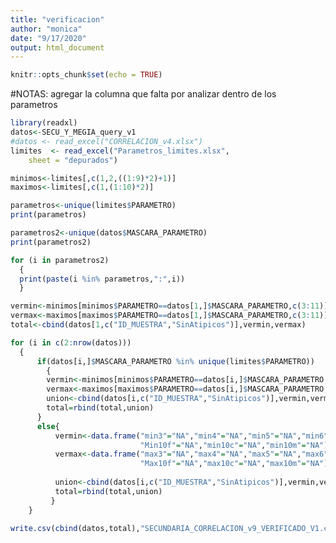 ```yaml
---
title: "verificacion"
author: "monica"
date: "9/17/2020"
output: html_document
---
```



```r
knitr::opts_chunk$set(echo = TRUE)
```
#NOTAS: agregar la columna que falta por analizar  dentro de los parametros
```r
library(readxl)
datos<-SECU_Y_MEGIA_query_v1
#datos <- read_excel("CORRELACION_v4.xlsx")
limites  <- read_excel("Parametros_limites.xlsx", 
    sheet = "depurados")
```
```r
minimos<-limites[,c(1,2,((1:9)*2)+1)]
maximos<-limites[,c(1,(1:10)*2)]
```



```r
parametros<-unique(limites$PARAMETRO)
print(parametros)
```
```r
parametros2<-unique(datos$MASCARA_PARAMETRO)
print(parametros2)
```

```r
for (i in parametros2)
  {
  print(paste(i %in% parametros,":",i))
  }

```



```r
vermin<-minimos[minimos$PARAMETRO==datos[1,]$MASCARA_PARAMETRO,c(3:11)]<as.numeric(datos[1,]$SinAtipicos)
vermax<-maximos[maximos$PARAMETRO==datos[1,]$MASCARA_PARAMETRO,c(3:11)]>as.numeric(datos[1,]$SinAtipicos)
total<-cbind(datos[1,c("ID_MUESTRA","SinAtipicos")],vermin,vermax)

for (i in c(2:nrow(datos)))
  {
      if(datos[i,]$MASCARA_PARAMETRO %in% unique(limites$PARAMETRO))
        {
        vermin<-minimos[minimos$PARAMETRO==datos[i,]$MASCARA_PARAMETRO,c(3:11)]<as.numeric(datos[i,]$SinAtipicos)
        vermax<-maximos[maximos$PARAMETRO==datos[i,]$MASCARA_PARAMETRO,c(3:11)]>as.numeric(datos[i,]$SinAtipicos)
        union<-cbind(datos[i,c("ID_MUESTRA","SinAtipicos")],vermin,vermax)
        total=rbind(total,union)
      }
      else{
          vermin<-data.frame("min3"="NA","min4"="NA","min5"="NA","min6"="NA","min7"="NA","min8"="NA",
                             "Min10f"="NA","min10c"="NA","min10m"="NA")
          vermax<-data.frame("max3"="NA","max4"="NA","max5"="NA","max6"="NA","max7"="NA","max8"="NA",
                             "Max10f"="NA","max10c"="NA","max10m"="NA")
  
          union<-cbind(datos[i,c("ID_MUESTRA","SinAtipicos")],vermin,vermax)
          total=rbind(total,union)
         }
    }

```

```r
write.csv(cbind(datos,total),"SECUNDARIA_CORRELACION_v9_VERIFICADO_V1.csv", row.names = TRUE)
```




